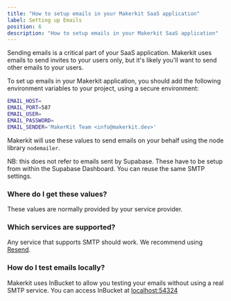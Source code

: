 ```yaml
---
title: "How to setup emails in your Makerkit SaaS application"
label: Setting up Emails
position: 6
description: "How to setup emails in your Makerkit SaaS application"
---
```


Sending emails is a critical part of your SaaS application. Makerkit uses emails to send invites to your users only, but it's likely you'll want to send other emails to your users.

To set up emails in your Makerkit application, you should add the following environment variables to your project, using a secure environment:

```bash
EMAIL_HOST=
EMAIL_PORT=587
EMAIL_USER=
EMAIL_PASSWORD=
EMAIL_SENDER='MakerKit Team <info@makerkit.dev>'
```

Makerkit will use these values to send emails on your behalf using the node library `nodemailer`.

NB: this does not refer to emails sent by Supabase. These have to be setup
from within the Supabase Dashboard. You can reuse the same SMTP settings.

### Where do I get these values?

These values are normally provided by your service provider.

### Which services are supported?

Any service that supports SMTP should work. We recommend using [Resend](https://resend.com/).

### How do I test emails locally?

Makerkit uses InBucket to allow you testing your emails without using a real
SMTP service. You can access InBucket at [localhost:54324](http://localhost:54324)